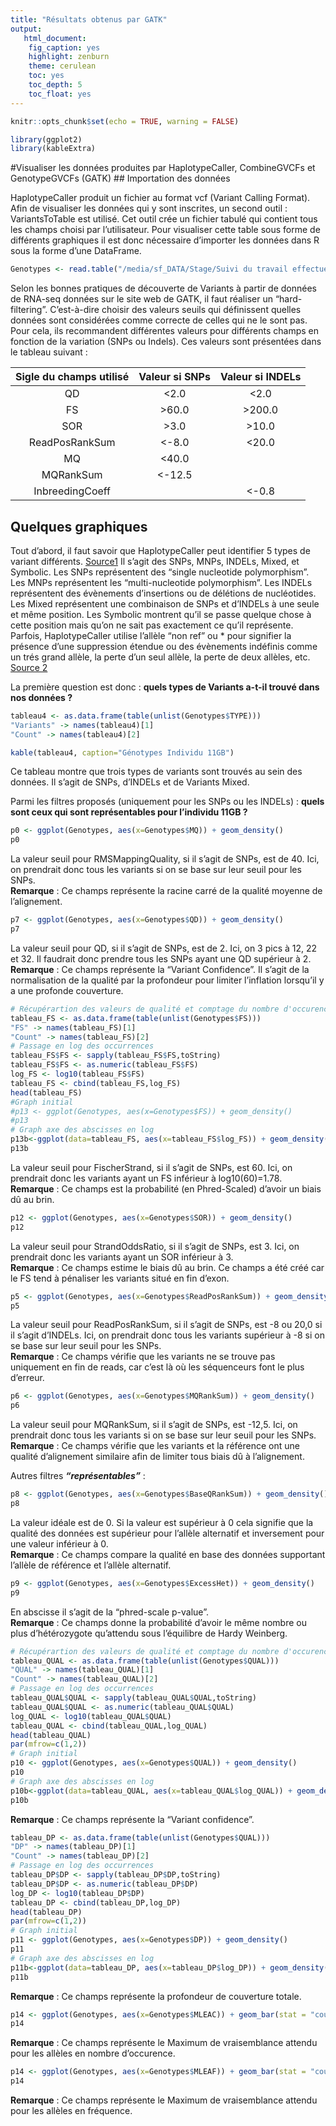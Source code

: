 ```yaml
---
title: "Résultats obtenus par GATK"
output:
   html_document: 
    fig_caption: yes
    highlight: zenburn
    theme: cerulean
    toc: yes
    toc_depth: 5
    toc_float: yes
---
```


```r
knitr::opts_chunk$set(echo = TRUE, warning = FALSE)
```

```r
library(ggplot2)
library(kableExtra)
```

#Visualiser les données produites par HaplotypeCaller, CombineGVCFs et GenotypeGVCFs (GATK)
## Importation des données

HaplotypeCaller produit un fichier au format vcf (Variant Calling Format). Afin de visualiser les données qui y sont inscrites, un second outil : VariantsToTable est utilisé. Cet outil crée un fichier tabulé qui contient tous les champs choisi par l'utilisateur. Pour visualiser cette table sous forme de différents graphiques il est donc nécessaire d'importer les données dans R sous la forme d'une DataFrame.

```r
Genotypes <- read.table("/media/sf_DATA/Stage/Suivi du travail effectué/Website/snps.indels.table", header = TRUE, sep = "\t")
```

Selon les bonnes pratiques de découverte de Variants à partir de données de RNA-seq données sur le site web de GATK, il faut réaliser un "hard-filtering". C'est-à-dire choisir des valeurs seuils qui définissent quelles données sont considérées comme correcte de celles qui ne le sont pas. Pour cela, ils recommandent différentes valeurs pour différents champs en fonction de la variation (SNPs ou Indels). Ces valeurs sont présentées dans le tableau suivant :

| Sigle du champs utilisé | Valeur si SNPs | Valeur si INDELs |
| :---------------------: | :------------: | :--------------: |
| QD | <2.0 | <2.0 |
| FS | >60.0 | >200.0 |
| SOR | >3.0 | >10.0 |
| ReadPosRankSum | <-8.0 | <20.0 |
| MQ | <40.0 |   |
| MQRankSum | <-12.5 |   |
| InbreedingCoeff |   | <-0.8 |

## Quelques graphiques

Tout d'abord, il faut savoir que HaplotypeCaller peut identifier 5 types de variant différents. [Source1](https://software.broadinstitute.org/gatk/documentation/article?id=3682) Il s'agit des SNPs, MNPs, INDELs, Mixed, et Symbolic. Les SNPs représentent des "single nucleotide polymorphism". Les MNPs représentent les "multi-nucleotide polymorphism". Les INDELs représentent des évènements d'insertions ou de délétions de nucléotides. Les Mixed représentent une combinaison de SNPs et d'INDELs à une seule et même position. Les Symbolic montrent qu'il se passe quelque chose à cette position mais qu'on ne sait pas exactement ce qu'il représente. Parfois, HaplotypeCaller utilise l'allèle "non ref" ou * pour signifier la présence d'une suppression étendue ou des évènements indéfinis comme un trés grand allèle, la perte d'un seul allèle, la perte de deux allèles, etc. [Source 2](https://software.broadinstitute.org/gatk/documentation/article.php?id=6926)

La première question est donc : **quels types de Variants a-t-il trouvé dans nos données ?**

```r
tableau4 <- as.data.frame(table(unlist(Genotypes$TYPE)))
"Variants" -> names(tableau4)[1]
"Count" -> names(tableau4)[2]

kable(tableau4, caption="Génotypes Individu 11GB")
```

Ce tableau montre que trois types de variants sont trouvés au sein des données. Il s'agit de SNPs, d'INDELs et de Variants Mixed.

Parmi les filtres proposés (uniquement pour les SNPs ou les INDELs) : **quels sont ceux qui sont représentables pour l'individu 11GB ?**

```r
p0 <- ggplot(Genotypes, aes(x=Genotypes$MQ)) + geom_density()
p0
```

La valeur seuil pour RMSMappingQuality, si il s'agit de SNPs, est de 40. Ici, on prendrait donc tous les variants si on se base sur leur seuil pour les SNPs.    
**Remarque** : Ce champs représente la racine carré de la qualité moyenne de l'alignement.

```r
p7 <- ggplot(Genotypes, aes(x=Genotypes$QD)) + geom_density()
p7
```

La valeur seuil pour QD, si il s'agit de SNPs, est de 2. Ici, on 3 pics à 12, 22 et 32. Il faudrait donc prendre tous les SNPs ayant une QD supérieur à 2.    
**Remarque** : Ce champs représente la "Variant Confidence". Il s'agit de la normalisation de la qualité par la profondeur pour limiter l'inflation lorsqu'il y a une profonde couverture.

```r
# Récupérartion des valeurs de qualité et comptage du nombre d'occurence
tableau_FS <- as.data.frame(table(unlist(Genotypes$FS)))
"FS" -> names(tableau_FS)[1]
"Count" -> names(tableau_FS)[2]
# Passage en log des occurrences
tableau_FS$FS <- sapply(tableau_FS$FS,toString)
tableau_FS$FS <- as.numeric(tableau_FS$FS)
log_FS <- log10(tableau_FS$FS)
tableau_FS <- cbind(tableau_FS,log_FS)
head(tableau_FS)
#Graph initial
#p13 <- ggplot(Genotypes, aes(x=Genotypes$FS)) + geom_density()
#p13
# Graph axe des abscisses en log
p13b<-ggplot(data=tableau_FS, aes(x=tableau_FS$log_FS)) + geom_density()
p13b
```

La valeur seuil pour FischerStrand, si il s'agit de SNPs, est 60. Ici, on prendrait donc les variants ayant un FS inférieur à log10(60)=1.78.    
**Remarque** : Ce champs est la probabilité (en Phred-Scaled) d'avoir un biais dû au brin.

```r
p12 <- ggplot(Genotypes, aes(x=Genotypes$SOR)) + geom_density()
p12
```

La valeur seuil pour StrandOddsRatio, si il s'agit de SNPs, est 3. Ici, on prendrait donc les variants ayant un SOR inférieur à 3.    
**Remarque** : Ce champs estime le biais dû au brin. Ce champs a été créé car le FS tend à pénaliser les variants situé en fin d'exon.



```r
p5 <- ggplot(Genotypes, aes(x=Genotypes$ReadPosRankSum)) + geom_density()
p5
```

La valeur seuil pour ReadPosRankSum, si il s'agit de SNPs, est -8 ou 20,0 si il s'agit d'INDELs. Ici, on prendrait donc tous les variants supérieur à -8 si on se base sur leur seuil pour les SNPs.    
**Remarque** : Ce champs vérifie que les variants ne se trouve pas uniquement en fin de reads, car c'est là où les séquenceurs font le plus d'erreur.

```r
p6 <- ggplot(Genotypes, aes(x=Genotypes$MQRankSum)) + geom_density()
p6
```

La valeur seuil pour MQRankSum, si il s'agit de SNPs, est -12,5. Ici, on prendrait donc tous les variants si on se base sur leur seuil pour les SNPs.    
**Remarque** : Ce champs vérifie que les variants et la référence ont une qualité d'alignement similaire afin de limiter tous biais dû à l'alignement.

Autres filtres _**"représentables"**_ :

```r
p8 <- ggplot(Genotypes, aes(x=Genotypes$BaseQRankSum)) + geom_density()
p8
```

La valeur idéale est de 0. Si la valeur est supérieur à 0 cela signifie que la qualité des données est supérieur pour l'allèle alternatif et inversement pour une valeur inférieur à 0.     
**Remarque** : Ce champs compare la qualité en base des données supportant l'allèle de référence et l'allèle alternatif.

```r
p9 <- ggplot(Genotypes, aes(x=Genotypes$ExcessHet)) + geom_density()
p9
```

En abscisse il s'agit de la "phred-scale p-value".    
**Remarque** : Ce champs donne la probabilité d'avoir le même nombre ou plus d'hétérozygote qu'attendu sous l'équilibre de Hardy Weinberg.


```r
# Récupérartion des valeurs de qualité et comptage du nombre d'occurence
tableau_QUAL <- as.data.frame(table(unlist(Genotypes$QUAL)))
"QUAL" -> names(tableau_QUAL)[1]
"Count" -> names(tableau_QUAL)[2]
# Passage en log des occurrences
tableau_QUAL$QUAL <- sapply(tableau_QUAL$QUAL,toString)
tableau_QUAL$QUAL <- as.numeric(tableau_QUAL$QUAL)
log_QUAL <- log10(tableau_QUAL$QUAL)
tableau_QUAL <- cbind(tableau_QUAL,log_QUAL)
head(tableau_QUAL)
par(mfrow=c(1,2))
# Graph initial
p10 <- ggplot(Genotypes, aes(x=Genotypes$QUAL)) + geom_density()
p10
# Graph axe des abscisses en log
p10b<-ggplot(data=tableau_QUAL, aes(x=tableau_QUAL$log_QUAL)) + geom_density()
p10b
```

**Remarque** : Ce champs représente la "Variant confidence".

```r
tableau_DP <- as.data.frame(table(unlist(Genotypes$QUAL)))
"DP" -> names(tableau_DP)[1]
"Count" -> names(tableau_DP)[2]
# Passage en log des occurrences
tableau_DP$DP <- sapply(tableau_DP$DP,toString)
tableau_DP$DP <- as.numeric(tableau_DP$DP)
log_DP <- log10(tableau_DP$DP)
tableau_DP <- cbind(tableau_DP,log_DP)
head(tableau_DP)
par(mfrow=c(1,2))
# Graph initial
p11 <- ggplot(Genotypes, aes(x=Genotypes$DP)) + geom_density()
p11
# Graph axe des abscisses en log
p11b<-ggplot(data=tableau_DP, aes(x=tableau_DP$log_DP)) + geom_density()
p11b
```

**Remarque** : Ce champs représente la profondeur de couverture totale.

```r
p14 <- ggplot(Genotypes, aes(x=Genotypes$MLEAC)) + geom_bar(stat = "count")
p14
```

**Remarque** : Ce champs représente le Maximum de vraisemblance attendu pour les allèles en nombre d'occurence.

```r
p14 <- ggplot(Genotypes, aes(x=Genotypes$MLEAF)) + geom_bar(stat = "count")
p14
```

**Remarque** : Ce champs représente le Maximum de vraisemblance attendu pour les allèles en fréquence.